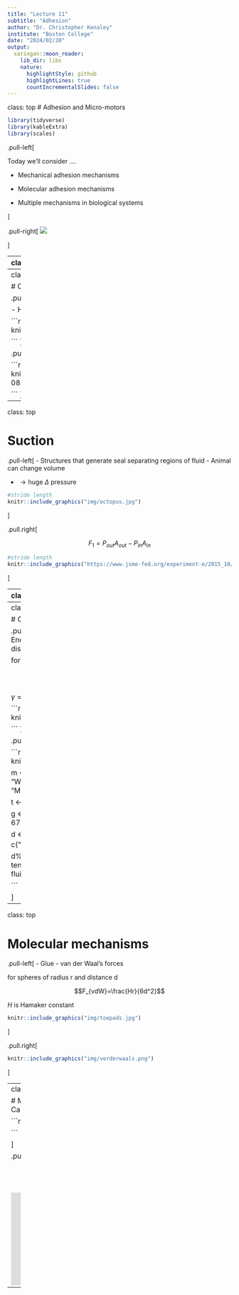 ```yaml
---
title: "Lecture 11"
subtitle: "Adhesion"
author: "Dr. Christopher Kenaley"
institute: "Boston College"
date: "2024/02/20"
output:
  xaringan::moon_reader:
    lib_dir: libs
    nature:
      highlightStyle: github
      highlightLines: true
      countIncrementalSlides: false
---
```

class: top
# Adhesion and Micro-motors

```r
library(tidyverse)
library(kableExtra)
library(scales)
```

<!-- Add icon library -->
<link rel="stylesheet" href="https://cdnjs.cloudflare.com/ajax/libs/font-awesome/5.14.0/css/all.min.css">


.pull-left[

Today we'll consider ....

- Mechanical adhesion mechanisms

- Molecular adhesion mechanisms

- Multiple mechanisms in biological systems

]


.pull-right[
![](https://media.springernature.com/lw685/springer-static/image/art%3A10.1007%2Fs00360-008-0310-8/MediaObjects/360_2008_310_Fig1_HTML.jpg)


]


---
class: top

# Types of adhesion mechanisms
 

.pull-left[
- Claws and hooks
- Suction
- Stefan adhesion
- Capillary adhesion
- Molecular adhesion
- All of the above

```r
#stride length
knitr::include_graphics("img/treefrogtoes.jpg")
```
]

.pull-right[

```r
#stride length
knitr::include_graphics("img/slothtoes.jpg")
knitr::include_graphics("img/geckotoes.jpg")
```


]


---
class: top

# Claws

.pull-left[
- Require rough surface/irregularities (a.k.a, asperities)

- Hook acts as a cantilever beam

```r
#stride length
knitr::include_graphics("img/hopper.jpg")
knitr::include_graphics("https://www.civilclick.com/wp-content/uploads/2020/05/Cantilever-load-pic.jpg")

```
]

.pull.right[

```r
#stride length
knitr::include_graphics("img/tarsus.jpg")
knitr::include_graphics("https://www.icaboston.org/sites/default/files/styles/original_crop_height/public/2015-08aug-ica-first-fridays-63.jpg?itok=TZUkTMDx")

```
]

---
class: top

# Suction

.pull-left[
- Structures that generate seal separating regions of fluid
- Animal can change volume 

- $\rightarrow \textrm{huge } \Delta \textrm{ pressure}$

```r
#stride length
knitr::include_graphics("img/octopus.jpg")

```
]

.pull.right[

$$F_1=P_{out}A_{out}-P_{in}A_{in}$$



```r
#stride length
knitr::include_graphics("https://www.jsme-fed.org/experiment-e/2015_10/images/002/fig.gif")

```

]

---
class: top

# Stefan adhesion

.pull-left[
- Fluid between two structures
- Stress of fluid shear resists expansion 
- Viscosity important 

$$F\sim\mu\frac{dx}{dt}$$

```r
#stride length
knitr::include_graphics("img/stefan.png")

```
]

.pull.right[



For two discs of radius *R*

$$F=\mu\frac{3\pi R^4}{2h^3}\frac{dh}{dt}$$


```r
#stride length
knitr::include_graphics("img/limpet.jpg")

```

]

---
class: top

# Capillary adhesion

.pull-left[
- Fluid between two structures
- Energy at fluid boundary resists displacement  

for discs of radius r

$$\Delta p=\gamma \Big(\frac{1}{r}-\frac{2}{x}\Big)$$
$\gamma  \textrm{ = surface tension (N/m)}$

```r

knitr::include_graphics("img/capillary.png")


```
]

.pull.right[



```r

knitr::include_graphics("img/toepad.jpg")

m <- c(
"Blood",
"Water",
"Water",
"Water",
"Water",
"Sucrose (55%) + water",
"Mercury")

t <- c(	22,	100,50,	25,0,20,	15)

g <- c(55.89,58.85,	67.91,71.97,75.64,76.45,487.00)

d <- data.frame(m,t,g)
colnames(d) <- c("fluid","$^o$C","$\\gamma$")

d%>%
  knitr::kable(caption = "Surface tenion of various fluids")%>%kableExtra::kable_styling()

```



]

---
class: top

# Molecular mechanisms

.pull-left[
- Glue
- van der Waal's forces 

for spheres of radius r and distance d

$$F_{vdW}=\frac{Hr}{6d^2}$$

*H* is Hamaker constant
```r

knitr::include_graphics("img/toepads.jpg")


```
]

.pull.right[



```r

knitr::include_graphics("img/verderwaals.png")

```



]

---
class: top

# Multiple Mechanisms
.pull-left[
- Suction
- Cantiliver

```r

knitr::include_graphics("img/lam.png")


```


]

.pull.right[

<br>
<br>
<br>



<iframe width="370" height="208" src="https://www.youtube.com/embed/hl20GmqhfE0" frameborder="0" allow="accelerometer; autoplay; clipboard-write; encrypted-media; gyroscope; picture-in-picture" allowfullscreen></iframe
]


      




---

class: center, middle

# Thanks!

Slides created via the R package [**xaringan**](https://github.com/yihui/xaringan).


